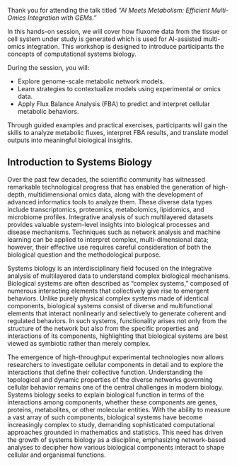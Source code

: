 Thank you for attending the talk titled *"AI Meets Metabolism: Efficient Multi-Omics Integration with GEMs."*

In this hands-on session, we will cover how fluxome data from the tissue or cell system under study is generated which is used for AI-assisted multi-omics integration. This workshop is designed to introduce participants the concepts of computational systems biology.

During the session, you will:

-   Explore genome-scale metabolic network models.
-   Learn strategies to contextualize models using experimental or omics data.
-   Apply Flux Balance Analysis (FBA) to predict and interpret cellular metabolic behaviors.

Through guided examples and practical exercises, participants will gain the skills to analyze metabolic fluxes, interpret FBA results, and translate model outputs into meaningful biological insights.

## Introduction to Systems Biology {.unnumbered}

Over the past few decades, the scientific community has witnessed remarkable technological progress that has enabled the generation of high-depth, multidimensional omics data, along with the development of advanced informatics tools to analyze them. These diverse data types include transcriptomics, proteomics, metabolomics, lipidomics, and microbiome profiles. Integrative analysis of such multilayered datasets provides valuable system-level insights into biological processes and disease mechanisms. Techniques such as network analysis and machine learning can be applied to interpret complex, multi-dimensional data; however, their effective use requires careful consideration of both the biological question and the methodological purpose.

Systems biology is an interdisciplinary field focused on the integrative analysis of multilayered data to understand complex biological mechanisms. Biological systems are often described as “complex systems,” composed of numerous interacting elements that collectively give rise to emergent behaviors. Unlike purely physical complex systems made of identical components, biological systems consist of diverse and multifunctional elements that interact nonlinearly and selectively to generate coherent and regulated behaviors. In such systems, functionality arises not only from the structure of the network but also from the specific properties and interactions of its components, highlighting that biological systems are best viewed as symbiotic rather than merely complex.

The emergence of high-throughput experimental technologies now allows researchers to investigate cellular components in detail and to explore the interactions that define their collective function. Understanding the topological and dynamic properties of the diverse networks governing cellular behavior remains one of the central challenges in modern biology. Systems biology seeks to explain biological function in terms of the interactions among components, whether these components are genes, proteins, metabolites, or other molecular entities. With the ability to measure a vast array of such components, biological systems have become increasingly complex to study, demanding sophisticated computational approaches grounded in mathematics and statistics. This need has driven the growth of systems biology as a discipline, emphasizing network-based analyses to decipher how various biological components interact to shape cellular and organismal functions.
